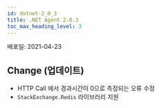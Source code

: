 ```yaml
---
id: dotnet-2_0_3
title: .NET Agent 2.0.3
toc_max_heading_level: 3
---
```



배포일: 2021-04-23

## Change (업데이트)

* HTTP Call 에서 경과시간이 0으로 측정되는 오류 수정
* `StackExchange.Redis` 라이브러리 지원